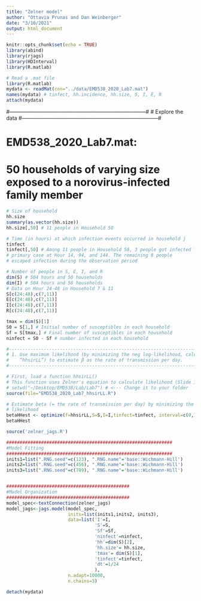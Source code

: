 ```yaml
---
title: "Zelner model"
author: "Ottavia Prunas and Dan Weinberger"
date: "3/10/2021"
output: html_document
---
```


```r
knitr::opts_chunk$set(echo = TRUE)
library(abind)
library(rjags)
library(HDInterval)
library(R.matlab)
```


```r
# Read a .mat file
library(R.matlab)
mydata <- readMat(con="../data/EMD538_2020_Lab7.mat")
names(mydata) # tinfect, hh.incidence, hh.size, S, I, E, R
attach(mydata)
```

#------------------------------------------------------------------------------#
# Explore the data
#------------------------------------------------------------------------------#

# EMD538_2020_Lab7.mat: 

# 50 households of varying size exposed to a norovirus-infected family member
```r
# Size of household
hh.size
summary(as.vector(hh.size))
hh.size[,50] # 11 people in Household 50

# Time (in hours) at which infection events occurred in household j
tinfect
tinfect[,50] # Among 11 people in Household 50, 3 people got infected from the 
# primary case at Hour 14, 94, and 144. The remaining 8 people 
# escaped infection during the observation period

# Number of people in S, E, I, and R
dim(S) # 504 hours and 50 households
dim(I) # 504 hours and 50 households
# Data on Hour 24-48 in Household 7 & 11
S[c(24:48),c(7,11)]
E[c(24:48),c(7,11)]
I[c(24:48),c(7,11)]
R[c(24:48),c(7,11)]

tmax = dim(S)[1]
S0 = S[1,] # Initial number of susceptibles in each household
Sf = S[tmax,] # Final number of susceptibles in each household
ninfect = S0 - Sf # number infected in each household 

```

```r
#------------------------------------------------------------------------------#
# 1. Use maximum likelihood (by minimizing the neg log-likelihood, calculated in 
#    “hhsirLL”) to estimate β as the rate of transmission per day.
#------------------------------------------------------------------------------#

# First, load a function hhsirLL()
# This function uses Zelner's equation to calculate likelihood (Slide 16-17)
# setwd("~/Desktop/EMD538/Lab/Lab7") # <--- Change it to your folder
source(file="EMD538_2020_Lab7_hhsirLL.R")

# Estimate beta (= the rate of transmission per day) by minimizing the neg log-
# likelihood
betaHHest <- optimize(f=hhsirLL,S=S,I=I,tinfect=tinfect, interval=c(0,10))$minimum
betaHHest
```

```r
source('zelner_jags.R')
```

```r
##############################################################
#Model Fitting
##############################################################
inits1=list(".RNG.seed"=c(123), ".RNG.name"='base::Wichmann-Hill')
inits2=list(".RNG.seed"=c(456), ".RNG.name"='base::Wichmann-Hill')
inits3=list(".RNG.seed"=c(789), ".RNG.name"='base::Wichmann-Hill')


##############################################
#Model Organization
##############################################
model_spec<-textConnection(zelner_jags)
model_jags<-jags.model(model_spec, 
                       inits=list(inits1,inits2, inits3),
                       data=list('I'=I,
                                 'S'=S,
                                 'Sf'=Sf,
                                 'ninfect'=ninfect,
                                 'hh'=dim(S)[2],
                                 'hh.size'= hh.size,
                                 'tmax'= dim(S)[1],
                                 'tinfect'=tinfect,
                                 'dt'=1/24
                                 ),
                       n.adapt=10000, 
                       n.chains=3)

```


```r
detach(mydata)
```























